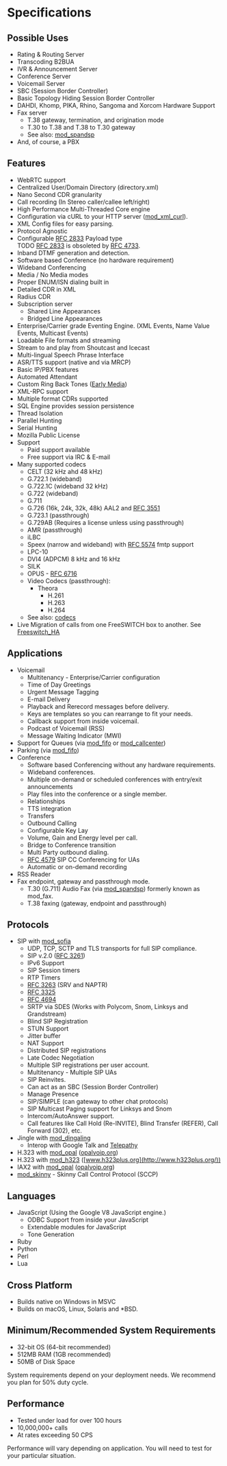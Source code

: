 
# Specifications 

 

## Possible Uses  

* Rating & Routing Server
* Transcoding B2BUA
* IVR & Announcement Server
* Conference Server
* Voicemail Server
* SBC (Session Border Controller)
* Basic Topology Hiding Session Border Controller
* DAHDI, Khomp, PIKA, Rhino, Sangoma and Xorcom Hardware Support
* Fax server  
   * T.38 gateway, termination, and origination mode  
   * T.30 to T.38 and T.38 to T.30 gateway  
   * See also: [mod\_spandsp](https://wiki.freeswitch.org/wiki/Mod%5Fspandsp "Mod spandsp")
* And, of course, a PBX

## Features

* WebRTC support
* Centralized User/Domain Directory (directory.xml)
* Nano Second CDR granularity
* Call recording (In Stereo caller/callee left/right)
* High Performance Multi-Threaded Core engine
* Configuration via cURL to your HTTP server ([mod\_xml\_curl](https://wiki.freeswitch.org/wiki/Mod%5Fxml%5Fcurl "Mod xml curl")).
* XML Config files for easy parsing.
* Protocol Agnostic
* Configurable [RFC 2833](https://tools.ietf.org/html/rfc2833) Payload type  
TODO [RFC 2833](https://tools.ietf.org/html/rfc2833) is obsoleted by [RFC 4733](https://tools.ietf.org/html/rfc4733).
* Inband DTMF generation and detection.
* Software based Conference (no hardware requirement)
* Wideband Conferencing
* Media / No Media modes
* Proper ENUM/ISN dialing built in
* Detailed CDR in XML
* Radius CDR
* Subscription server  
   * Shared Line Appearances  
   * Bridged Line Appearances
* Enterprise/Carrier grade Eventing Engine. (XML Events, Name Value Events, Multicast Events)
* Loadable File formats and streaming
* Stream to and play from Shoutcast and Icecast
* Multi-lingual Speech Phrase Interface
* ASR/TTS support (native and via MRCP)
* Basic IP/PBX features
* Automated Attendant
* Custom Ring Back Tones ([Early Media](https://wiki.freeswitch.org/wiki/Early%5FMedia "Early Media"))
* XML-RPC support
* Multiple format CDRs supported
* SQL Engine provides session persistence
* Thread Isolation
* Parallel Hunting
* Serial Hunting
* Mozilla Public License
* Support  
   * Paid support available  
   * Free support via IRC & E-mail
* Many supported codecs  
   * CELT (32 kHz ahd 48 kHz)  
   * G.722.1 (wideband)  
   * G.722.1C (wideband 32 kHz)  
   * G.722 (wideband)  
   * G.711  
   * G.726 (16k, 24k, 32k, 48k) AAL2 and [RFC 3551](https://tools.ietf.org/html/rfc3551)  
   * G.723.1 (passthrough)  
   * G.729AB (Requires a license unless using passthrough)  
   * AMR (passthrough)  
   * iLBC  
   * Speex (narrow and wideband) with [RFC 5574](https://tools.ietf.org/html/rfc5574) fmtp support  
   * LPC-10  
   * DVI4 (ADPCM) 8 kHz and 16 kHz  
   * SILK  
   * OPUS - [RFC 6716](https://tools.ietf.org/html/rfc6716)  
   * Video Codecs (passthrough):  
      * Theora  
         * H.261  
         * H.263  
         * H.264  
   * See also: [codecs](https://wiki.freeswitch.org/wiki/Codecs "Codecs")
* Live Migration of calls from one FreeSWITCH box to another. See [Freeswitch\_HA](https://wiki.freeswitch.org/wiki/Freeswitch%5FHA "Freeswitch HA")

## Applications

* Voicemail  
   * Multitenancy - Enterprise/Carrier configuration  
   * Time of Day Greetings  
   * Urgent Message Tagging  
   * E-mail Delivery  
   * Playback and Rerecord messages before delivery.  
   * Keys are templates so you can rearrange to fit your needs.  
   * Callback support from inside voicemail.  
   * Podcast of Voicemail (RSS)  
   * Message Waiting Indicator (MWI)
* Support for Queues (via [mod\_fifo](https://wiki.freeswitch.org/wiki/Mod%5Ffifo "Mod fifo") or [mod\_callcenter](https://wiki.freeswitch.org/wiki/Mod%5Fcallcenter "Mod callcenter"))
* Parking (via [mod\_fifo](https://wiki.freeswitch.org/wiki/Mod%5Ffifo "Mod fifo"))
* Conference  
   * Software based Conferencing without any hardware requirements.  
   * Wideband conferences.  
   * Multiple on-demand or scheduled conferences with entry/exit announcements  
   * Play files into the conference or a single member.  
   * Relationships  
   * TTS integration  
   * Transfers  
   * Outbound Calling  
   * Configurable Key Lay  
   * Volume, Gain and Energy level per call.  
   * Bridge to Conference transition  
   * Multi Party outbound dialing.  
   * [RFC 4579](https://tools.ietf.org/html/rfc4579) SIP CC Conferencing for UAs  
   * Automatic or on-demand recording
* RSS Reader
* Fax endpoint, gateway and passthrough mode.  
   * T.30 (G.711) Audio Fax (via [mod\_spandsp](https://wiki.freeswitch.org/wiki/Mod%5Fspandsp "Mod spandsp")) formerly known as mod\_fax.  
   * T.38 faxing (gateway, endpoint and passthrough)

## Protocols

* SIP with [mod\_sofia](https://wiki.freeswitch.org/wiki/Mod%5Fsofia "Mod sofia")  
   * UDP, TCP, SCTP and TLS transports for full SIP compliance.  
   * SIP v.2.0 ([RFC 3261](https://tools.ietf.org/html/rfc3261))  
   * IPv6 Support  
   * SIP Session timers  
   * RTP Timers  
   * [RFC 3263](https://tools.ietf.org/html/rfc3263) (SRV and NAPTR)  
   * [RFC 3325](https://tools.ietf.org/html/rfc3325)  
   * [RFC 4694](https://tools.ietf.org/html/rfc4694)  
   * SRTP via SDES (Works with Polycom, Snom, Linksys and Grandstream)  
   * Blind SIP Registration  
   * STUN Support  
   * Jitter buffer  
   * NAT Support  
   * Distributed SIP registrations  
   * Late Codec Negotiation  
   * Multiple SIP registrations per user account.  
   * Multitenancy - Multiple SIP UAs  
   * SIP Reinvites.  
   * Can act as an SBC (Session Border Controller)  
   * Manage Presence  
   * SIP/SIMPLE (can gateway to other chat protocols)  
   * SIP Multicast Paging support for Linksys and Snom  
   * Intercom/AutoAnswer support.  
   * Call features like Call Hold (Re-INVITE), Blind Transfer (REFER), Call Forward (302), etc.
* Jingle with [mod\_dingaling](https://wiki.freeswitch.org/wiki/Mod%5Fdingaling "Mod dingaling")  
   * Interop with Google Talk and [Telepathy](http://telepathy.freedesktop.org/)
* H.323 with [mod\_opal](https://wiki.freeswitch.org/wiki/Mod%5Fopal "Mod opal") ([opalvoip.org](http://www.opalvoip.org/))
* H.323 with [mod\_h323](https://wiki.freeswitch.org/wiki/Mod%5Fh323 "Mod h323") ([www.h323plus.org](http://www.h323plus.org/))
* IAX2 with [mod\_opal](https://wiki.freeswitch.org/wiki/Mod%5Fopal "Mod opal") ([opalvoip.org](http://www.opalvoip.org/))
* [mod\_skinny](https://wiki.freeswitch.org/wiki/Mod%5Fskinny "Mod skinny") \- Skinny Call Control Protocol (SCCP)

## Languages

* JavaScript (Using the Google V8 JavaScript engine.)  
   * ODBC Support from inside your JavaScript  
   * Extendable modules for JavaScript  
   * Tone Generation
* Ruby
* Python
* Perl
* Lua

## Cross Platform

* Builds native on Windows in MSVC
* Builds on macOS, Linux, Solaris and \*BSD.

## Minimum/Recommended System Requirements

* 32-bit OS (64-bit recommended)
* 512MB RAM (1GB recommended)
* 50MB of Disk Space

System requirements depend on your deployment needs. We recommend you plan for 50% duty cycle.

## Performance

* Tested under load for over 100 hours
* 10,000,000+ calls
* At rates exceeding 50 CPS

Performance will vary depending on application. You will need to test for your particular situation.



